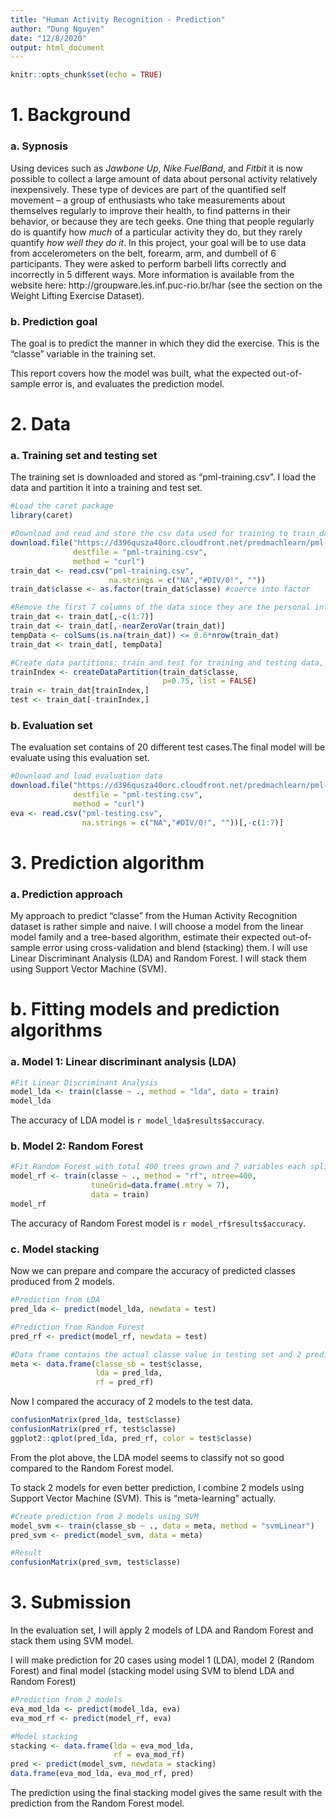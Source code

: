 ---
title: "Human Activity Recognition - Prediction"
author: "Dung Nguyen"
date: "12/8/2020"
output: html_document
---

```{r setup, include=FALSE}
knitr::opts_chunk$set(echo = TRUE)
```

# 1. Background

### a. Sypnosis
Using devices such as *Jawbone Up*, *Nike FuelBand*, and *Fitbit* it is now possible to collect a large amount of data about personal activity relatively inexpensively. These type of devices are part of the quantified self movement – a group of enthusiasts who take measurements about themselves regularly to improve their health, to find patterns in their behavior, or because they are tech geeks. One thing that people regularly do is quantify how *much* of a particular activity they do, but they rarely quantify *how well they do it*. In this project, your goal will be to use data from accelerometers on the belt, forearm, arm, and dumbell of 6 participants. They were asked to perform barbell lifts correctly and incorrectly in 5 different ways. More information is available from the website here: http://groupware.les.inf.puc-rio.br/har (see the section on the Weight Lifting Exercise Dataset).

### b. Prediction goal
The goal is to predict the manner in which they did the exercise. This is the "classe" variable in the training set.

This report covers how the model was built, what the expected out-of-sample error is, and evaluates the prediction model.

# 2. Data

### a. Training set and testing set

The training set is downloaded and stored as "pml-training.csv". I load the data and partition it into a training and test set.

```{r}
#Load the caret package
library(caret)

#Download and read and store the csv data used for training to train_dat
download.file("https://d396qusza40orc.cloudfront.net/predmachlearn/pml-training.csv",
              destfile = "pml-training.csv",
              method = "curl")
train_dat <- read.csv("pml-training.csv", 
                      na.strings = c("NA","#DIV/0!", ""))
train_dat$classe <- as.factor(train_dat$classe) #coerce into factor

#Remove the first 7 columns of the data since they are the personal information and clearly of no use for the prediction. Also remove "Near Zero variables" and columns with more than 60% of missing data
train_dat <- train_dat[,-c(1:7)]
train_dat <- train_dat[,-nearZeroVar(train_dat)]
tempData <- colSums(is.na(train_dat)) <= 0.6*nrow(train_dat)
train_dat <- train_dat[, tempData]

#Create data partitions: train and test for training and testing data, with 75% and 25% of the data points respectively.
trainIndex <- createDataPartition(train_dat$classe,
                                  p=0.75, list = FALSE)
train <- train_dat[trainIndex,]
test <- train_dat[-trainIndex,]
```

### b. Evaluation set

The evaluation set contains of 20 different test cases.The final model will be evaluate using this evaluation set.

```{r}
#Download and load evaluation data
download.file("https://d396qusza40orc.cloudfront.net/predmachlearn/pml-testing.csv",
              destfile = "pml-testing.csv",
              method = "curl")
eva <- read.csv("pml-testing.csv",
                na.strings = c("NA","#DIV/0!", ""))[,-c(1:7)]
```

# 3. Prediction algorithm

### a. Prediction approach

My approach to predict "classe" from the Human Activity Recognition dataset is rather simple and naive. I will choose a model from the linear model family and a tree-based algorithm, estimate their expected out-of-sample error using cross-validation and blend (stacking) them. I will use Linear Discriminant Analysis (LDA) and Random Forest. I will stack them using Support Vector Machine (SVM).

# b. Fitting models and prediction algorithms

### a. Model 1: Linear discriminant analysis (LDA)

```{r}
#Fit Linear Discriminant Analysis
model_lda <- train(classe ~ ., method = "lda", data = train)
model_lda
```

The accuracy of LDA model is `r model_lda$results$accuracy`.

### b. Model 2: Random Forest

```{r}
#Fit Random Forest with total 400 trees grown and 7 variables each split
model_rf <- train(classe ~ ., method = "rf", ntree=400,
                  tuneGrid=data.frame(.mtry = 7),
                  data = train)
model_rf
```
The accuracy of Random Forest model is `r model_rf$results$accuracy`.

### c. Model stacking

Now we can prepare and compare the accuracy of predicted classes produced from 2 models.

```{r}
#Prediction from LDA
pred_lda <- predict(model_lda, newdata = test)

#Prediction from Random Forest
pred_rf <- predict(model_rf, newdata = test)

#Data frame contains the actual classe value in testing set and 2 prediction values from 2 models
meta <- data.frame(classe_sb = test$classe,
                   lda = pred_lda, 
                   rf = pred_rf)
```
Now I compared the accuracy of 2 models to the test data.

```{r}
confusionMatrix(pred_lda, test$classe)
confusionMatrix(pred_rf, test$classe)
ggplot2::qplot(pred_lda, pred_rf, color = test$classe)
```

From the plot above, the LDA model seems to classify not so good compared to the Random Forest model.

To stack 2 models for even better prediction, I combine 2 models using Support Vector Machine (SVM). This is "meta-learning" actually.

```{r}
#Create prediction from 2 models using SVM
model_svm <- train(classe_sb ~ ., data = meta, method = "svmLinear")
pred_svm <- predict(model_svm, data = meta)

#Result
confusionMatrix(pred_svm, test$classe)
```

# 3. Submission

In the evaluation set, I will apply 2 models of LDA and Random Forest and stack them using SVM model.

I will make prediction for 20 cases using model 1 (LDA), model 2 (Random Forest) and final model (stacking model using SVM to blend LDA and Random Forest)

```{r}
#Prediction from 2 models
eva_mod_lda <- predict(model_lda, eva)
eva_mod_rf <- predict(model_rf, eva)

#Model stacking
stacking <- data.frame(lda = eva_mod_lda,
                       rf = eva_mod_rf)
pred <- predict(model_svm, newdata = stacking)
data.frame(eva_mod_lda, eva_mod_rf, pred)
```

The prediction using the final stacking model gives the same result with the prediction from the Random Forest model.
